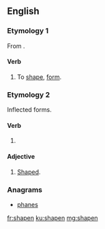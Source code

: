==English==

===Etymology 1===
From {{suffix|shape|en|lang=en}}.

====Verb====
{{en-verb}}

# {{context|rare|lang=en}} To [[shape]], [[form]].

===Etymology 2===
Inflected forms.

====Verb====
{{head|en|past participle}}

# {{context|obsolete|lang=en}} {{past participle of|shape|lang=en|nocat=1}}

====Adjective====
{{en-adj}}

# {{context|archaic|lang=en}} [[shaped|Shaped]].

===Anagrams===
* [[phanes#English|phanes]]

[[fr:shapen]]
[[ku:shapen]]
[[mg:shapen]]